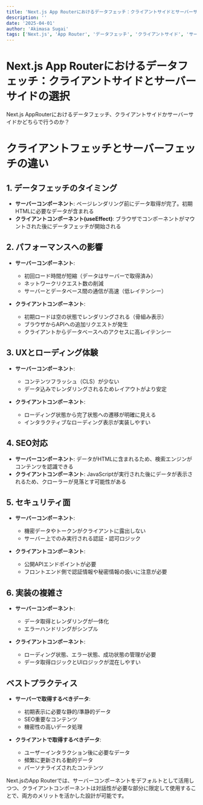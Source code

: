 ```yaml
---
title: 'Next.js App Routerにおけるデータフェッチ：クライアントサイドとサーバーサイドの選択'
description: ''
date: '2025-04-01'
author: 'Akimasa Sugai'
tags: ['Next.js', 'App Router', 'データフェッチ', 'クライアントサイド', 'サーバーサイド']
---
```


# Next.js App Routerにおけるデータフェッチ：クライアントサイドとサーバーサイドの選択

Next.js AppRouterにおけるデータフェッチ、クライアントサイドかサーバーサイドかどちらで行うのか？


# クライアントフェッチとサーバーフェッチの違い

## 1. データフェッチのタイミング
- **サーバーコンポーネント**: ページレンダリング前にデータ取得が完了。初期HTMLに必要なデータが含まれる
- **クライアントコンポーネント(useEffect)**: ブラウザでコンポーネントがマウントされた後にデータフェッチが開始される

## 2. パフォーマンスへの影響
- **サーバーコンポーネント**:
  - 初回ロード時間が短縮（データはサーバーで取得済み）
  - ネットワークリクエスト数の削減
  - サーバーとデータベース間の通信が高速（低レイテンシー）
  
- **クライアントコンポーネント**:
  - 初期ロードは空の状態でレンダリングされる（骨組み表示）
  - ブラウザからAPIへの追加リクエストが発生
  - クライアントからデータベースへのアクセスに高レイテンシー

## 3. UXとローディング体験
- **サーバーコンポーネント**:
  - コンテンツフラッシュ（CLS）が少ない
  - データ込みでレンダリングされるためレイアウトがより安定
  
- **クライアントコンポーネント**:
  - ローディング状態から完了状態への遷移が明確に見える
  - インタラクティブなローディング表示が実装しやすい

## 4. SEO対応
- **サーバーコンポーネント**: データがHTMLに含まれるため、検索エンジンがコンテンツを認識できる
- **クライアントコンポーネント**: JavaScriptが実行された後にデータが表示されるため、クローラーが見落とす可能性がある

## 5. セキュリティ面
- **サーバーコンポーネント**: 
  - 機密データやトークンがクライアントに露出しない
  - サーバー上でのみ実行される認証・認可ロジック
  
- **クライアントコンポーネント**:
  - 公開APIエンドポイントが必要
  - フロントエンド側で認証情報や秘密情報の扱いに注意が必要

## 6. 実装の複雑さ
- **サーバーコンポーネント**:
  - データ取得とレンダリングが一体化
  - エラーハンドリングがシンプル
  
- **クライアントコンポーネント**:
  - ローディング状態、エラー状態、成功状態の管理が必要
  - データ取得ロジックとUIロジックが混在しやすい

## ベストプラクティス
- **サーバーで取得するべきデータ**:
  - 初期表示に必要な静的/準静的データ
  - SEO重要なコンテンツ
  - 機密性の高いデータ処理
  
- **クライアントで取得するべきデータ**:
  - ユーザーインタラクション後に必要なデータ
  - 頻繁に更新される動的データ
  - パーソナライズされたコンテンツ

Next.jsのApp Routerでは、サーバーコンポーネントをデフォルトとして活用しつつ、クライアントコンポーネントは対話性が必要な部分に限定して使用することで、両方のメリットを活かした設計が可能です。

